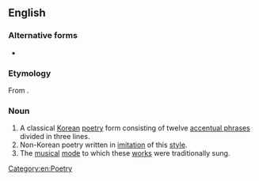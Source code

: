 {{also|šijo}}
==English==
{{wikipedia}}

===Alternative forms===
* {{l|en|shijo}}

===Etymology===
From {{bor|en|ko|시조(時調)}}.

===Noun===
{{en-noun}}
# A classical [[Korean]] [[poetry]] form consisting of twelve [[accentual phrase]]s divided in three lines.
# Non-Korean poetry written in [[imitation]] of this [[style]].
# The [[music]]al [[mode]] to which these [[work]]s were traditionally sung.

[[Category:en:Poetry]]